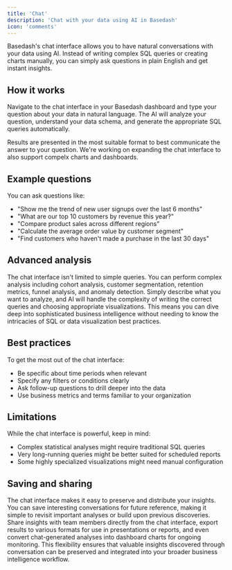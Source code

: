```yaml
---
title: 'Chat'
description: 'Chat with your data using AI in Basedash'
icon: 'comments'
---
```


Basedash's chat interface allows you to have natural conversations with your data using AI. Instead of writing complex SQL queries or creating charts manually, you can simply ask questions in plain English and get instant insights.

## How it works

Navigate to the chat interface in your Basedash dashboard and type your question about your data in natural language. The AI will analyze your question, understand your data schema, and generate the appropriate SQL queries automatically.

Results are presented in the most suitable format to best communicate the answer to your question. We're working on expanding the chat interface to also support compelx charts and dashboards.

## Example questions

You can ask questions like:

- "Show me the trend of new user signups over the last 6 months"
- "What are our top 10 customers by revenue this year?"
- "Compare product sales across different regions"
- "Calculate the average order value by customer segment"
- "Find customers who haven't made a purchase in the last 30 days"

## Advanced analysis

The chat interface isn't limited to simple queries. You can perform complex analysis including cohort analysis, customer segmentation, retention metrics, funnel analysis, and anomaly detection. Simply describe what you want to analyze, and AI will handle the complexity of writing the correct queries and choosing appropriate visualizations. This means you can dive deep into sophisticated business intelligence without needing to know the intricacies of SQL or data visualization best practices.

## Best practices

To get the most out of the chat interface:

- Be specific about time periods when relevant
- Specify any filters or conditions clearly
- Ask follow-up questions to drill deeper into the data
- Use business metrics and terms familiar to your organization

## Limitations

While the chat interface is powerful, keep in mind:

- Complex statistical analyses might require traditional SQL queries
- Very long-running queries might be better suited for scheduled reports
- Some highly specialized visualizations might need manual configuration

## Saving and sharing

The chat interface makes it easy to preserve and distribute your insights. You can save interesting conversations for future reference, making it simple to revisit important analyses or build upon previous discoveries. Share insights with team members directly from the chat interface, export results to various formats for use in presentations or reports, and even convert chat-generated analyses into dashboard charts for ongoing monitoring. This flexibility ensures that valuable insights discovered through conversation can be preserved and integrated into your broader business intelligence workflow.
